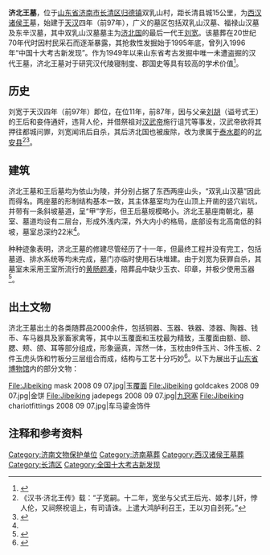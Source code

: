{{文物保护单位
| 级别 = 全国
| 图片 = [[File:Jibeiwangmu_2008_07_14.jpg|250px]]
| 名称 = 汉济北王墓
| 编号 = 5-168
| 分类 = 古墓葬
| 时代 = [[西汉|西汉]]
| 所在 = {{CHN}}[[山东省|山东省]][[济南市|济南市]][[长清区|长清区]]
| 登录 = 2001年
| Cat = 山东全国重点文物保护单位
}}

'''济北王墓'''，位于[[山东省|山东省]][[济南市|济南市]][[长清区|长清区]][[归德镇_(济南市)|归德镇]]双乳山村，距长清县城15公里，为[[西汉|西汉]][[诸侯王|诸侯王]]墓，始建于[[天汉_(汉武帝)|天汉]]四年（前97年），广义的墓区包括双乳山汉墓、福禄山汉墓及东辛汉墓，其中双乳山汉墓墓主为[[济北王|济北国]]的最后一代王[[刘宽|刘宽]]。该墓葬在20世纪70年代时因村民采石而逐渐暴露，其抢救性发掘始于1995年底，曾列入1996年“中国十大考古新发现”。作为1949年以来山东省考古发掘中唯一未遭盗掘的汉代王墓，济北王墓对于研究汉代陵寝制度、郡国史等具有较高的学术价值<ref name="multiple1">{{cite web|url=http://www.godpp.gov.cn/wmzh/2007-09/18/content_11176999.htm|title=《第五批重点文物保护单位：汉济北王墓(古墓葬)》|accessdate=2009-10-03|work=|publisher=中国文明网|archive-date=2016-10-02|archive-url=https://web.archive.org/web/20161002182732/http://www.godpp.gov.cn/wmzh/2007-09/18/content_11176999.htm|dead-url=no}}</ref>。

== 历史 ==

刘宽于天汉四年（前97年）即位，在位11年，前87年，因与父亲[[刘胡|刘胡]]（谥号式王）的王后和妾侍通奸，违背人伦，并借祭祖对[[汉武帝|汉武帝]]施行诅咒等事发，汉武帝欲将其押往都城问罪，刘宽闻讯后自杀，其后济北国也被废除，改为隶属于[[泰水郡|泰水郡]]的的[[北安县|北安县]]<ref>《汉书·济北王传》载：“子宽嗣。十二年，宽坐与父式王后光、姬孝儿奸，悖人伦，又祠祭祝诅上，有司请诛。上遣大鸿胪利召王，王以刃自刭死。”</ref><ref>{{cite web|url=http://www.syszx.gov.cn/news/detail.asp?n_id=738|title=《长沙王刘发之子刘定始封都梁侯》|accessdate=2009-10-03|work=肖体刚|publisher=邵阳市委员会网|deadurl=yes|archiveurl=https://web.archive.org/web/20160304090502/http://www.syszx.gov.cn/news/detail.asp?n_id=738|archivedate=2016-03-04}}</ref>。

== 建筑 ==

济北王墓和王后墓均为依山为陵，并分别占据了东西两座山头，“双乳山汉墓”因此而得名。两座墓的形制结构基本一致，其主体墓室均为在山顶上开凿的竖穴岩坑，并带有一条斜坡墓道，呈“甲”字形，但王后墓规模略小。济北王墓座南朝北，墓室、墓道均设有二层台，形成外浅内深，外大内小的格局，底部设有北高南低的斜坡，墓室总深约22米<ref name="multiple1" />。

种种迹象表明，济北王墓的修建尽管经历了十一年，但最终工程并没有完工，包括墓道、排水系统等均未完成，墓门亦临时使用石块堆建。由于刘宽为获罪自杀，其墓室未采用王室所流行的[[黄肠题凑|黄肠题凑]]，陪葬品中缺少玉衣、印章，并极少使用玉器<ref>{{cite web|url=http://www.cctv.com/program/fxzl/20050526/101151_1.shtml|title=《玉碎夺魂》|accessdate=2009-10-03|work=戴昕|publisher=CCTV科技频道|archive-date=2019-06-06|archive-url=https://web.archive.org/web/20190606205421/http://www.cctv.com/program/fxzl/20050526/101151_1.shtml|dead-url=no}}</ref>。

== 出土文物 ==

济北王墓出土的各类随葬品2000余件，包括铜器、玉器、铁器、漆器、陶器、钱币、车马器具及家畜家禽等，其中以玉覆面和玉枕最为精致，玉覆面由额、颐、腮、颊、颌、耳等部分组成，形象逼真，浑然一体，玉枕由9件玉片、3件玉板、2件玉虎头饰和竹板分三层组合而成，结构与工艺十分巧妙<ref>{{cite web|url=http://www.dzwww.com/qiluwanbao/qilujinzhoumo/200212130655.htm|title=《济北王墓：一个诸侯王的身后事》|accessdate=2009-10-03|work=刘国林|publisher=大众网|archive-date=2009-09-03|archive-url=https://web.archive.org/web/20090903113226/http://www.dzwww.com/qiluwanbao/qilujinzhoumo/200212130655.htm|dead-url=no}}</ref>。以下为展出于[[山东省博物馆|山东省博物馆]]内的部分文物：

<gallery>
File:Jibeiking mask 2008 09 07.jpg|玉[[覆面|覆面]]
File:Jibeiking goldcakes 2008 09 07.jpg|金饼
File:Jibeiking jadepegs 2008 09 07.jpg|[[九窍塞|九窍塞]]
File:Jibeiking chariotfittings 2008 09 07.jpg|车马鎏金饰件
</gallery>
{{clear}}

== 注释和参考资料 ==
{{reflist|2}}

{{山东全国重点文物保护单位}}
{{DEFAULTSORT:J}}
[[Category:济南文物保护单位|Category:济南文物保护单位]]
[[Category:济南墓葬|Category:济南墓葬]]
[[Category:西汉诸侯王墓葬|Category:西汉诸侯王墓葬]]
[[Category:长清区|Category:长清区]]
[[Category:全国十大考古新发现|Category:全国十大考古新发现]]